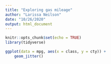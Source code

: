```yaml
---
title: "Exploring gas mileage"
author: "Larissa Neilson"
date: "10/26/2020"
output: html_document
---
```


```r
knitr::opts_chunk$set(echo = TRUE)
library(tidyverse)
```

```r
ggplot(data = mpg, aes(x = class, y = cty)) +
	geom_jitter()
```

